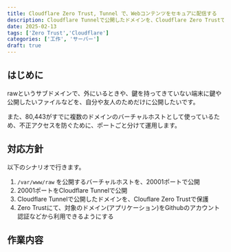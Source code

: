 ```yaml
---
title: Cloudflare Zero Trust, Tunnel で、Webコンテンツをセキュアに配信する
description: Cloudflare Tunnelで公開したドメインを、Cloudflare Zero Trustでの認証により使えるようにします。
date: 2025-02-13
tags: ['Zero Trust','Cloudflare']
categories: ['工作', 'サーバー']
draft: true
---
```


## はじめに

rawというサブドメインで、外にいるときや、鍵を持ってきていない端末に鍵や公開したいファイルなどを、自分や友人のためだけに公開したいです。

また、80,443がすでに複数のドメインのバーチャルホストとして使っているため、不正アクセスを防ぐために、ポートごと分けて運用します。

## 対応方針

以下のシナリオで行きます。

1. `/var/www/raw` を公開するバーチャルホストを、20001ポートで公開
2. 20001ポートをCloudflare Tunnelで公開
3. Cloudflare Tunnelで公開したドメインを、Clouflare Zero Trustで保護
4. Zero Trustにて、対象のドメイン(アプリケーション)をGithubのアカウント認証などから利用できるようにする

## 作業内容


